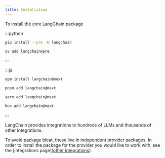 ```yaml
---
title: Installation
---
```



<AlphaCallout />

To install the core LangChain package

:::python
<CodeGroup>
```bash pip
pip install --pre -U langchain
```

```bash uv
uv add langchain@pre
```
</CodeGroup>
:::

:::js
<CodeGroup>
```bash npm
npm install langchain@next
```

```bash pnpm
pnpm add langchain@next
```

```bash yarn
yarn add langchain@next
```

```bash bun
bun add langchain@next
```
</CodeGroup>
:::

LangChain provides integrations to hundreds of LLMs and thousands of other integrations.

To avoid package bloat, these live in independent provider packages. In order to
install the package for the provider you would like to work with, see the [integrations page]([other integrations](/oss/integrations/providers)).
